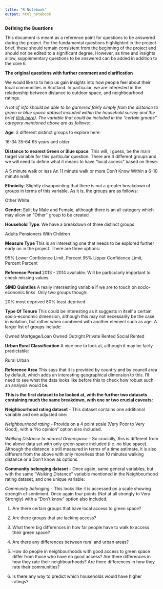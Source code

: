 ```yaml
---
title: "R Notebook"
output: html_notebook
---
```


**Defining the Questions**

This document is meant as a reference point for questions to be answered during the project. For the fundamental questions highlighted in the project brief, these should remain consistent from the beginning of the project and should not be edited to a significant degree. However, as time and insights allow, supplementary questions to be answered can be added in addition to the core 6.

**The original questions with further comment and clarification**

We would like to to help us gain insights into how people feel about their local communities in Scotland. In particular, we are interested in the relationship between distance to outdoor space, and neighbourhood ratings.

*A lot of info should be able to be garnered fairly simply from the distance to green or blue space dataset included within the household survey and the brief ([link here](https://statistics.gov.scot/resource?uri=http%3A%2F%2Fstatistics.gov.scot%2Fdata%2Fgreen-or-blue-space-shs)). The variable that could be included in the "certain groups" category mentioned above are as follows:*

**Age**: 3 different distinct groups to explore here:

16-34 
35-64
65 years and older

**Distance to nearest Green or Blue space**: This will, I guess, be the main target variable for this particular question. There are 4 different groups and we will need to define what it means to have "local access" based on these:

A 5 minute walk or less 
An 11 minute walk or more 
Don't Know 
Within a 6-10 minute walk 

**Ethnicity**: Slightly disappointing that there is not a greater breakdown of groups in terms of this variable. As it is, the groups are as follows:

Other 
White

**Gender**: Split by Male and Female, although there is an all category which may allow an "Other" group to be created

**Household Type**: We have a breakdown of three distinct groups:

Adults
Pensioners 
With Children 

**Measure Type** This is an interesting one that needs to be explored further early on in the project. There are three options:

95% Lower Confidence Limit, Percent 
95% Upper Confidence Limit, Percent 
Percent 

**Reference Period** 2013 - 2014 available. Will be particularly important to check missing values. 

**SIMD Quintiles** A really intersesting variable if we are to touch on socio-economic links. Only two groups though:

20% most deprived 
80% least deprived 

**Type Of Tenure** This could be interesting as it suggests in itself a certain socio-economic dimension, although this may not necessarily be the case in isolation, but rather when combined with another element such as age. A larger list of groups include:

Owned Mortgage/Loan 
Owned Outright 
Private Rented 
Social Rented 

**Urban Rural Classification** A nice one to look at, although it may be fairly predictable:

Rural
Urban

**Reference Area** This says that it is provided by country and by council area by default, which adds an interesting geographical dimension to this. I'll need to see what the data looks like before this to check how robust such an analysis would be. 


**This is the first dataset to be looked at, with the further two datasets containing much the same breakdown, with one or two crucial caveats:**

**Neighbourhood rating dataset** - This dataset contains one additional variable and one adjusted one: 

*Neighbourhood rating* - Provide on a 4 point scale (Very Poor to Very Good), with a "No opinion" option also included.

*Walking Distance to nearest Greenspace* - So crucially, this is different from the above data set with only green space included (i.e. no blue space). Although the distance is still measured in terms of a time estimate, it is also different from the above with only more/less than 10 minutes walking distance or a Don't know as options. 


**Community belonging dataset** - Once again, same general variables, but with the same "Walking Distance" variable mentioned in the Neighbourhood rating dataset, and one unique variable:

*Community belonging* - This looks like it is accessed on a scale showing strength of sentiment. Once again four points (Not at all strongly to Very Strongly) with a "Don't know" option also included. 






1. Are there certain groups that have local access to green space?



2. Are there groups that are lacking access?



3. What there big differences in how far people have to walk to access their green space?




4. Are there any differences between rural and urban areas?




5. How do people in neighbourhoods with good access to green space differ from those who have no good access? Are there differences in how they rate their neighbourhoods? Are there differences in how they rate their communities?




6. Is there any way to predict which households would have higher ratings?
